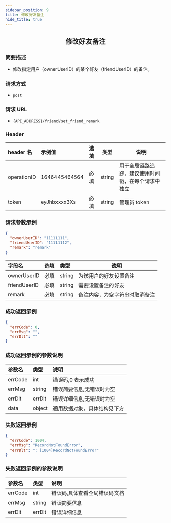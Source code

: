```yaml
---
sidebar_position: 9
title: 修改好友备注
hide_title: true
---
```


<center>

## 修改好友备注

</center>

### 简要描述

- 修改指定用户（ownerUserID）的某个好友（friendUserID）的备注。

### 请求方式

- `post`

### 请求 URL

- `{API_ADDRESS}/friend/set_friend_remark`

### Header

| header 名   | 示例值        | 选填 | 类型   | 说明                         |
| :---------- | :------------ | :--- | ------ | ---------------------------- |
| operationID | 1646445464564 | 必填 | string | 用于全局链路追踪，建议使用时间戳，在每个请求中独立 |
| token       | eyJhbxxxx3Xs  | 必填 | string | 管理员 token                 |

### 请求参数示例

```json
{
  "ownerUserID": "11111111",
  "friendUserID": "11111112",
  "remark": "remark"
}
```

| 字段名       | 选填 | 类型   | 说明                           |
| :----------- | :--- | :----- | ------------------------------ |
| ownerUserID  | 必填 | string | 为该用户的好友设置备注         |
| friendUserID | 必填 | string | 需要设置备注的好友             |
| remark       | 必填 | string | 备注内容，为空字符串时取消备注 |

### 成功返回示例

```json
{
  "errCode": 0,
  "errMsg": "",
  "errDlt": ""
}
```

### 成功返回示例的参数说明

| 参数名  | 类型   | 说明                         |
| :------ | :----- | :--------------------------- |
| errCode | int    | 错误码,0 表示成功            |
| errMsg  | string | 错误简要信息,无错误时为空    |
| errDlt  | errDlt | 错误详细信息,无错误时为空    |
| data    | object | 通用数据对象，具体结构见下方 |

### 失败返回示例

```json
{
  "errCode": 1004,
  "errMsg": "RecordNotFoundError",
  "errDlt": ": [1004]RecordNotFoundError"
}
```

### 失败返回示例的参数说明

| 参数名  | 类型   | 说明                          |
| :------ | :----- | :---------------------------- |
| errCode | int    | 错误码,具体查看全局错误码文档 |
| errMsg  | string | 错误简要信息                  |
| errDlt  | errDlt | 错误详细信息                  |
